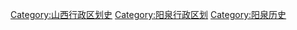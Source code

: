 [[Category:山西行政区划史|Category:山西行政区划史]]
[[Category:阳泉行政区划|Category:阳泉行政区划]]
[[Category:阳泉历史|Category:阳泉历史]]